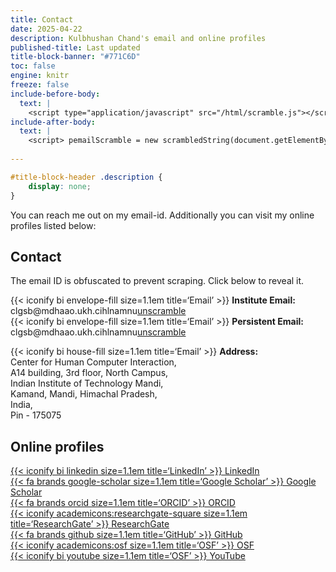 ```yaml
---
title: Contact
date: 2025-04-22
description: Kulbhushan Chand's email and online profiles
published-title: Last updated
title-block-banner: "#771C6D"
toc: false
engine: knitr
freeze: false
include-before-body:
  text: |
    <script type="application/javascript" src="/html/scramble.js"></script>
include-after-body:
  text: |
    <script> pemailScramble = new scrambledString(document.getElementById('pemail'), 'pemailScramble', 'no.n@ashmbguahclc.iakldmuh', [10,25,11,15,17,9,7,5,19,4,18,2,14,8,12,3,24,23,21,20,1,22,16,26,6,13]); iemailScramble = new scrambledString(document.getElementById('iemail'), 'iemailScramble', 'ntl.hniusahkiimi.cint.@dhabua', [29,12,3,24,5,21,17,2,7,20,8,1,13,28,19,16,27,26,23,10,18,15,11,22,14,9,4,6,25]); </script>
    
---
```


```css
#title-block-header .description {
    display: none;
}
```

You can reach me out on my email-id. Additionally you can visit my online profiles listed below:

::::: grid

::: {.g-col-12 .g-col-sm-8}

## Contact
The email ID is obfuscated to prevent scraping. Click below to reveal it.

<div>
  <div style="display: inline;">{{< iconify bi envelope-fill size=1.1em title='Email' >}} **Institute Email:** </div>
  <div id="iemail" style="display: inline;">clgsb@mdhaao.ukh.cihlnamnu<a href="#" onclick="iemailScramble.initAnimatedBubbleSort();return false;">unscramble </a></div>
</div>

<div>
  <div style="display: inline;">{{< iconify bi envelope-fill size=1.1em title='Email' >}} **Persistent Email:** </div>
  <div id="pemail" style="display: inline;">clgsb@mdhaao.ukh.cihlnamnu<a href="#" onclick="pemailScramble.initAnimatedBubbleSort();return false;">unscramble </a></div>
</div>

{{< iconify bi house-fill size=1.1em title='Email' >}} **Address:**  
Center for Human Computer Interaction,  
A14 building, 3rd floor, North Campus,  
Indian Institute of Technology Mandi,   
Kamand, Mandi, Himachal Pradesh,   
India,  
Pin - 175075  

:::


::: {.g-col-12 .g-col-sm-4}
## Online profiles
[{{< iconify bi linkedin size=1.1em title='LinkedIn' >}} LinkedIn](https://www.linkedin.com/in/kulbhushan-chand)  
[{{< fa brands google-scholar size=1.1em title='Google Scholar' >}} Google Scholar](https://scholar.google.co.in/citations?user=s9_oY5MAAAAJ&hl)  
[{{< fa brands orcid size=1.1em title='ORCID' >}} ORCID](https://orcid.org/0000-0001-6502-0748)  
[{{< iconify academicons:researchgate-square size=1.1em title='ResearchGate' >}} ResearchGate](https://www.researchgate.net/profile/Kulbhushan-Chand)  
[{{< fa brands github size=1.1em title='GitHub' >}} GitHub](https://github.com/kulbhushanchand)  
[{{< iconify academicons:osf size=1.1em title='OSF' >}} OSF](https://osf.io/wxqdj)  
[{{< iconify bi youtube size=1.1em title='OSF' >}} YouTube](https://www.youtube.com/c/KulbhushanChand)  

:::

:::::

